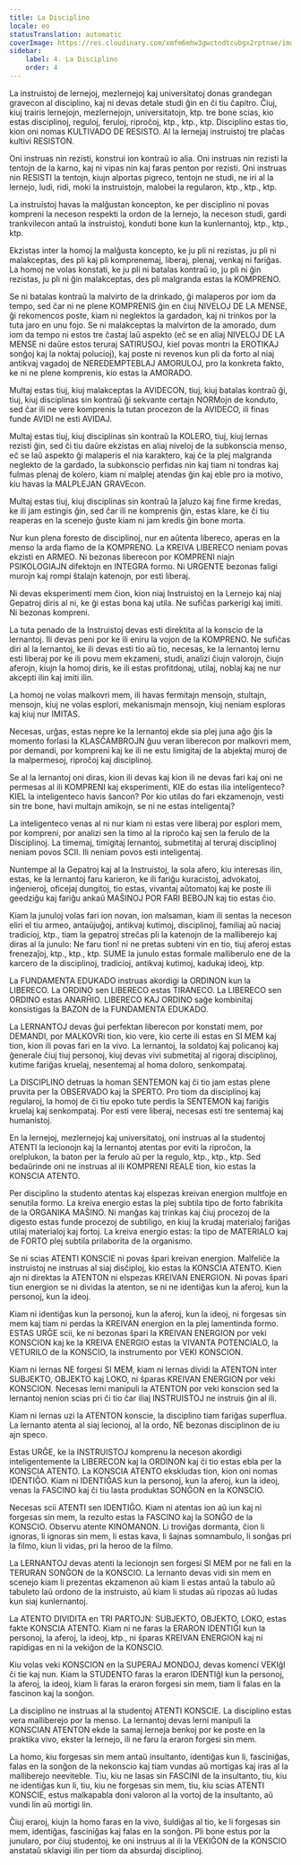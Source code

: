 ```yaml
---
title: La Disciplino
locale: eo
statusTranslation: automatic
coverImage: https://res.cloudinary.com/xmfm6mhw3gwctndtcubgx2rptnae/image/upload/v1740337243/small_cover_educacion_fundamental_a051170f1c.webp
sidebar:
    label: 4. La Disciplino
    order: 4
---
```

La instruistoj de lernejoj, mezlernejoj kaj universitatoj donas grandegan gravecon al disciplino, kaj ni devas detale studi ĝin en ĉi tiu ĉapitro. Ĉiuj, kiuj trairis lernejojn, mezlernejojn, universitatojn, ktp. tre bone scias, kio estas disciplinoj, reguloj, feruloj, riproĉoj, ktp., ktp., ktp. Disciplino estas tio, kion oni nomas KULTIVADO DE RESISTO. Al la lernejaj instruistoj tre plaĉas kultivi RESISTON.

Oni instruas nin rezisti, konstrui ion kontraŭ io alia. Oni instruas nin rezisti la tentojn de la karno, kaj ni vipas nin kaj faras penton por rezisti. Oni instruas nin RESISTI la tentojn, kiujn alportas pigreco, tentojn ne studi, ne iri al la lernejo, ludi, ridi, moki la instruistojn, malobei la regularon, ktp., ktp., ktp.

La instruistoj havas la malĝustan koncepton, ke per disciplino ni povas kompreni la neceson respekti la ordon de la lernejo, la neceson studi, gardi trankvilecon antaŭ la instruistoj, konduti bone kun la kunlernantoj, ktp., ktp., ktp.

Ekzistas inter la homoj la malĝusta koncepto, ke ju pli ni rezistas, ju pli ni malakceptas, des pli kaj pli komprenemaj, liberaj, plenaj, venkaj ni fariĝas. La homoj ne volas konstati, ke ju pli ni batalas kontraŭ io, ju pli ni ĝin rezistas, ju pli ni ĝin malakceptas, des pli malgranda estas la KOMPRENO.

Se ni batalas kontraŭ la malvirto de la drinkado, ĝi malaperos por iom da tempo, sed ĉar ni ne plene KOMPRENIS ĝin en ĉiuj NIVELOJ DE LA MENSE, ĝi rekomencos poste, kiam ni neglektos la gardadon, kaj ni trinkos por la tuta jaro en unu fojo. Se ni malakceptas la malvirton de la amorado, dum iom da tempo ni estos tre ĉastaj laŭ aspekto (eĉ se en aliaj NIVELOJ DE LA MENSE ni daŭre estos teruraj SATIRUSOJ, kiel povas montri la EROTIKAJ sonĝoj kaj la noktaj polucioj), kaj poste ni revenos kun pli da forto al niaj antikvaj vagadoj de NEREDEMPTEBLAJ AMORULOJ, pro la konkreta fakto, ke ni ne plene komprenis, kio estas la AMORADO.

Multaj estas tiuj, kiuj malakceptas la AVIDECON, tiuj, kiuj batalas kontraŭ ĝi, tiuj, kiuj disciplinas sin kontraŭ ĝi sekvante certajn NORMojn de konduto, sed ĉar ili ne vere komprenis la tutan procezon de la AVIDECO, ili finas funde AVIDI ne esti AVIDAJ.

Multaj estas tiuj, kiuj disciplinas sin kontraŭ la KOLERO, tiuj, kiuj lernas rezisti ĝin, sed ĉi tiu daŭre ekzistas en aliaj niveloj de la subkonscia menso, eĉ se laŭ aspekto ĝi malaperis el nia karaktero, kaj ĉe la plej malgranda neglekto de la gardado, la subkonscio perfidas nin kaj tiam ni tondras kaj fulmas plenaj de kolero, kiam ni malplej atendas ĝin kaj eble pro ia motivo, kiu havas la MALPLEJAN GRAVEcon.

Multaj estas tiuj, kiuj disciplinas sin kontraŭ la ĵaluzo kaj fine firme kredas, ke ili jam estingis ĝin, sed ĉar ili ne komprenis ĝin, estas klare, ke ĉi tiu reaperas en la scenejo ĝuste kiam ni jam kredis ĝin bone morta.

Nur kun plena foresto de disciplinoj, nur en aŭtenta libereco, aperas en la menso la arda flamo de la KOMPRENO. La KREIVA LIBERECO neniam povas ekzisti en ARMEO. Ni bezonas liberecon por KOMPRENI niajn PSIKOLOGIAJN difektojn en INTEGRA formo. Ni URGENTE bezonas faligi murojn kaj rompi ŝtalajn katenojn, por esti liberaj.

Ni devas eksperimenti mem ĉion, kion niaj Instruistoj en la Lernejo kaj niaj Gepatroj diris al ni, ke ĝi estas bona kaj utila. Ne sufiĉas parkerigi kaj imiti. Ni bezonas kompreni.

La tuta penado de la Instruistoj devas esti direktita al la konscio de la lernantoj. Ili devas peni por ke ili eniru la vojon de la KOMPRENO. Ne sufiĉas diri al la lernantoj, ke ili devas esti tio aŭ tio, necesas, ke la lernantoj lernu esti liberaj por ke ili povu mem ekzameni, studi, analizi ĉiujn valorojn, ĉiujn aferojn, kiujn la homoj diris, ke ili estas profitdonaj, utilaj, noblaj kaj ne nur akcepti ilin kaj imiti ilin.

La homoj ne volas malkovri mem, ili havas fermitajn mensojn, stultajn, mensojn, kiuj ne volas esplori, mekanismajn mensojn, kiuj neniam esploras kaj kiuj nur IMITAS.

Necesas, urĝas, estas nepre ke la lernantoj ekde sia plej juna aĝo ĝis la momento forlasi la KLASĈAMBROJN ĝuu veran liberecon por malkovri mem, por demandi, por kompreni kaj ke ili ne estu limigitaj de la abjektaj muroj de la malpermesoj, riproĉoj kaj disciplinoj.

Se al la lernantoj oni diras, kion ili devas kaj kion ili ne devas fari kaj oni ne permesas al ili KOMPRENI kaj eksperimenti, KIE do estas ilia inteligenteco? KIEL la inteligenteco havis ŝancon? Por kio utilas do fari ekzamenojn, vesti sin tre bone, havi multajn amikojn, se ni ne estas inteligentaj?

La inteligenteco venas al ni nur kiam ni estas vere liberaj por esplori mem, por kompreni, por analizi sen la timo al la riproĉo kaj sen la ferulo de la Disciplinoj. La timemaj, timigitaj lernantoj, submetitaj al teruraj disciplinoj neniam povos SCII. Ili neniam povos esti inteligentaj.

Nuntempe al la Gepatroj kaj al la Instruistoj, la sola afero, kiu interesas ilin, estas, ke la lernantoj faru karieron, ke ili fariĝu kuracistoj, advokatoj, inĝenieroj, oficejaj dungitoj, tio estas, vivantaj aŭtomatoj kaj ke poste ili geedziĝu kaj fariĝu ankaŭ MAŜINOJ POR FARI BEBOJN kaj tio estas ĉio.

Kiam la junuloj volas fari ion novan, ion malsaman, kiam ili sentas la neceson eliri el tiu armeo, antaŭjuĝoj, antikvaj kutimoj, disciplinoj, familiaj aŭ naciaj tradicioj, ktp., tiam la gepatroj streĉas pli la katenojn de la malliberejo kaj diras al la junulo: Ne faru tion! ni ne pretas subteni vin en tio, tiuj aferoj estas frenezaĵoj, ktp., ktp., ktp. SUME la junulo estas formale malliberulo ene de la karcero de la disciplinoj, tradicioj, antikvaj kutimoj, kadukaj ideoj, ktp.

La FUNDAMENTA EDUKADO instruas akordigi la ORDINON kun la LIBERECO. La ORDINO sen LIBERECO estas TIRANECO. La LIBERECO sen ORDINO estas ANARĤIO. LIBERECO KAJ ORDINO saĝe kombinitaj konsistigas la BAZON de la FUNDAMENTA EDUKADO.

La LERNANTOJ devas ĝui perfektan liberecon por konstati mem, por DEMANDI, por MALKOVRi tion, kio vere, kio certe ili estas en SI MEM kaj tion, kion ili povas fari en la vivo. La lernantoj, la soldatoj kaj policanoj kaj ĝenerale ĉiuj tiuj personoj, kiuj devas vivi submetitaj al rigoraj disciplinoj, kutime fariĝas kruelaj, nesentemaj al homa doloro, senkompataj.

La DISCIPLINO detruas la homan SENTEMON kaj ĉi tio jam estas plene pruvita per la OBSERVADO kaj la SPERTO. Pro tiom da disciplinoj kaj regularoj, la homoj de ĉi tiu epoko tute perdis la SENTEMON kaj fariĝis kruelaj kaj senkompataj. Por esti vere liberaj, necesas esti tre sentemaj kaj humanistoj.

En la lernejoj, mezlernejoj kaj universitatoj, oni instruas al la studentoj ATENTI la lecionojn kaj la lernantoj atentas por eviti la riproĉon, la orelplukon, la baton per la ferulo aŭ per la regulo, ktp., ktp., ktp. Sed bedaŭrinde oni ne instruas al ili KOMPRENI REALE tion, kio estas la KONSCIA ATENTO.

Per disciplino la studento atentas kaj elspezas kreivan energion multfoje en senutila formo. La kreiva energio estas la plej subtila tipo de forto fabrikita de la ORGANIKA MAŜINO. Ni manĝas kaj trinkas kaj ĉiuj procezoj de la digesto estas funde procezoj de subtiligo, en kiuj la krudaj materialoj fariĝas utilaj materialoj kaj fortoj. La kreiva energio estas: la tipo de MATERIALO kaj de FORTO plej subtila prilaborita de la organismo.

Se ni scias ATENTI KONSCIE ni povas ŝpari kreivan energion. Malfeliĉe la instruistoj ne instruas al siaj disĉiploj, kio estas la KONSCIA ATENTO. Kien ajn ni direktas la ATENTON ni elspezas KREIVAN ENERGION. Ni povas ŝpari tiun energion se ni dividas la atenton, se ni ne identiĝas kun la aferoj, kun la personoj, kun la ideoj.

Kiam ni identiĝas kun la personoj, kun la aferoj, kun la ideoj, ni forgesas sin mem kaj tiam ni perdas la KREIVAN energion en la plej lamentinda formo. ESTAS URĜE scii, ke ni bezonas ŝpari la KREIVAN ENERGION por veki KONSCION kaj ke la KREIVA ENERGIO estas la VIVANTA POTENCIALO, la VETURILO de la KONSCIO, la instrumento por VEKI KONSCION.

Kiam ni lernas NE forgesi SI MEM, kiam ni lernas dividi la ATENTON inter SUBJEKTO, OBJEKTO kaj LOKO, ni ŝparas KREIVAN ENERGION por veki KONSCION. Necesas lerni manipuli la ATENTON por veki konscion sed la lernantoj nenion scias pri ĉi tio ĉar iliaj INSTRUISTOJ ne instruis ĝin al ili.

Kiam ni lernas uzi la ATENTON konscie, la disciplino tiam fariĝas superflua. La lernanto atenta al siaj lecionoj, al la ordo, NE bezonas disciplinon de iu ajn speco.

Estas URĜE, ke la INSTRUISTOJ komprenu la neceson akordigi inteligentemente la LIBERECON kaj la ORDINON kaj ĉi tio estas ebla per la KONSCIA ATENTO. La KONSCIA ATENTO ekskludas tion, kion oni nomas IDENTIĜO. Kiam ni IDENTIĜAS kun la personoj, kun la aferoj, kun la ideoj, venas la FASCINO kaj ĉi tiu lasta produktas SONĜON en la KONSCIO.

Necesas scii ATENTI sen IDENTIĜO. Kiam ni atentas ion aŭ iun kaj ni forgesas sin mem, la rezulto estas la FASCINO kaj la SONĜO de la KONSCIO. Observu atente KINOMANON. Li troviĝas dormanta, ĉion li ignoras, li ignoras sin mem, li estas kava, li ŝajnas somnambulo, li sonĝas pri la filmo, kiun li vidas, pri la heroo de la filmo.

La LERNANTOJ devas atenti la lecionojn sen forgesi SI MEM por ne fali en la TERURAN SONĜON de la KONSCIO. La lernanto devas vidi sin mem en scenejo kiam li prezentas ekzamenon aŭ kiam li estas antaŭ la tabulo aŭ tabuleto laŭ ordono de la instruisto, aŭ kiam li studas aŭ ripozas aŭ ludas kun siaj kunlernantoj.

La ATENTO DIVIDITA en TRI PARTOJN: SUBJEKTO, OBJEKTO, LOKO, estas fakte KONSCIA ATENTO. Kiam ni ne faras la ERARON IDENTIĜI kun la personoj, la aferoj, la ideoj, ktp., ni ŝparas KREIVAN ENERGION kaj ni rapidigas en ni la vekiĝon de la KONSCIO.

Kiu volas veki KONSCION en la SUPERAJ MONDOJ, devas komenci VEKIĝI ĉi tie kaj nun. Kiam la STUDENTO faras la eraron IDENTIĝI kun la personoj, la aferoj, la ideoj, kiam li faras la eraron forgesi sin mem, tiam li falas en la fascinon kaj la sonĝon.

La disciplino ne instruas al la studentoj ATENTI KONSCIE. La disciplino estas vera malliberejo por la menso. La lernantoj devas lerni manipuli la KONSCIAN ATENTON ekde la samaj lerneja benkoj por ke poste en la praktika vivo, ekster la lernejo, ili ne faru la eraron forgesi sin mem.

La homo, kiu forgesas sin mem antaŭ insultanto, identiĝas kun li, fasciniĝas, falas en la sonĝon de la nekonscio kaj tiam vundas aŭ mortigas kaj iras al la malliberejo neeviteble. Tiu, kiu ne lasas sin FASCINI de la insultanto, tiu, kiu ne identiĝas kun li, tiu, kiu ne forgesas sin mem, tiu, kiu scias ATENTI KONSCIE, estus malkapabla doni valoron al la vortoj de la insultanto, aŭ vundi lin aŭ mortigi lin.

Ĉiuj eraroj, kiujn la homo faras en la vivo, ŝuldiĝas al tio, ke li forgesas sin mem, identiĝas, fasciniĝas kaj falas en la sonĝon. Pli bone estus por la junularo, por ĉiuj studentoj, ke oni instruus al ili la VEKIĜON de la KONSCIO anstataŭ sklavigi ilin per tiom da absurdaj disciplinoj.

